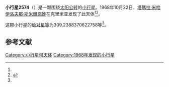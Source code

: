 {{Infobox planet
| bgcolour = #FFFFC0
| name = 2574 Ladoga
| symbol = 
| image = 
| caption = 
| discovery = yes
| discovery_ref = 
| discoverer = [[塔瑪拉·米哈伊洛夫那·斯米爾諾娃|塔瑪拉·米哈伊洛夫那·斯米爾諾娃]]
| discovery_site = [[克里米亚|克里米亚]] 
| discovered = 1968年10月22日
| designations = yes
| mp_name = 
| named_after = 
| alt_names = 1968 UP/ 1949 XA / 1956 EM / 1976 KT / 1976 ML / 1977 RG3 / 1977 TJ2
| mp_category = [[主带小行星|主带小行星]]
| orbit_ref = <ref name="a">[http://ssd.jpl.nasa.gov/sbdb.cgi?sstr=2574 2574 Ladoga] {{Wayback|url=http://ssd.jpl.nasa.gov/sbdb.cgi?sstr=2574 |date=20200820023406 }}，小行星數據庫瀏覽器（JPL Small-Body Database Browser）－[[美国国家航空航天局|美国国家航空航天局]]喷气推进实验室</ref>
| epoch = 2456400.5 (2013年4月18日更新)
| aphelion = {{convert|3.057636173735186|AU|km|3|abbr=on|lk=out}}
| perihelion = {{convert|2.641930465429492|AU|km|3|abbr=on}}
| semimajor = {{convert|2.849783319582339|AU|km|3|abbr=on}}
| eccentricity = 0.072936371
| period = 1757.179739 [[日|日]]<br />4.81[[儒略年|儒略年]]
| avg_speed = 
| inclination = 2.109182327813753
| asc_node = 22.23775277098583
| mean_anomaly = 
| arg_peri = 309.2388370622758
| satellites = 
| physical_characteristics = yes
| dimensions = 
| mass = 
| density = 
| surface_grav = 
| escape_velocity = 
| sidereal_day = 
| axial_tilt = 
| pole_ecliptic_lat = 
| pole_ecliptic_lon = 
| albedo = 
| temperatures= 
| temp_name1 = 
| mean_temp_1 = 
| max_temp_1 = 
| temp_name2 = 
| max_temp_2 = 
| spectral_type = 
| abs_magnitude = 309.2388370622758
}}

'''小行星2574'''（{{lang-en|2574 Ladoga}}）是一颗围绕[[太阳|太阳]][[公转|公转]]的[[小行星|小行星]]。1968年10月22日，[[塔瑪拉·米哈伊洛夫那·斯米爾諾娃|塔瑪拉·米哈伊洛夫那·斯米爾諾娃]]在克里米亚发现了此天体<ref name="a" /><ref>{{cite news|title=小行星列表|url=http://cfa-www.harvard.edu/iau/lists/NumberedMPs.txt|accessdate=2013-07-08|newspaper=哈佛大学|archive-date=2008-05-17|archive-url=https://web.archive.org/web/20080517010638/http://cfa-www.harvard.edu/iau/lists/NumberedMPs.txt|dead-url=no}}</ref>。

这颗小行星的[[绝对星等|绝对星等]]为309.2388370622758等<ref name="a" />。

==参考文献==
{{reflist}}
{{Minor Planet Number|[[小行星2573|小行星2573]]|[[小行星2575|小行星2575]]}}

{{小天体}}

[[Category:小行星带天体|Category:小行星带天体]]
[[Category:1968年发现的小行星|Category:1968年发现的小行星]]

{{asteroid-stub}}